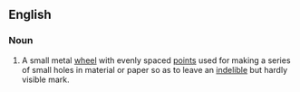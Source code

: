 ==English==

===Noun===
{{en-noun}}

#A small metal [[wheel]] with evenly spaced [[points]] used for making a series of small holes in material or paper so as to leave an [[indelible]] but hardly visible mark.